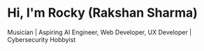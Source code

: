 # Hi, I'm Rocky (Rakshan Sharma)

Musician | Aspiring AI Engineer, Web Developer, UX Developer | Cybersecurity Hobbyist